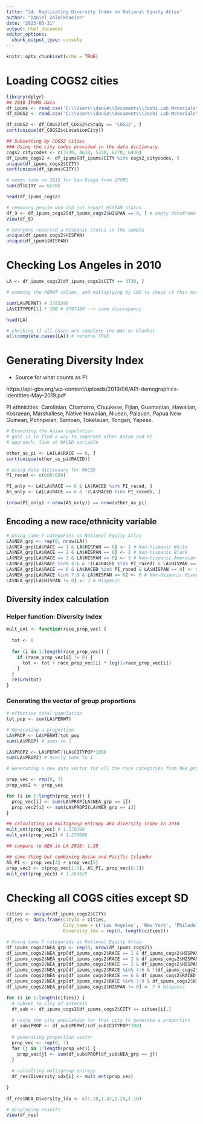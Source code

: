 ```yaml
---
title: "34. Replicating Diversity Index on National Equity Atlas"
author: "Daniel Zoleikhaeian"
date: "2023-05-31"
output: html_document
editor_options: 
  chunk_output_type: console
---
```


```r
knitr::opts_chunk$set(echo = TRUE)
```

# Loading COGS2 cities
```r
library(dplyr)
## 2010 IPUMS data
df_ipums <- read.csv('C:\\Users\\danie\\Documents\\Joshi Lab Materials\\usa_00002.csv')
df_COGS2 <- read.csv('C:\\Users\\danie\\Documents\\Joshi Lab Materials\\3 Studies Dataset\\Dataset Merge\\bgc_merge_cDiag123_new.csv')

df_COGS2 <- df_COGS2[df_COGS2$cStudy == 'COGS2', ]
sort(unique(df_COGS2$cLocationCity))

## Subsetting by COGS2 cities
### Using the city codes provided in the data dictionary
cogs2_citycodes <- c(3730, 4610, 5330, 6270, 6430)
df_ipums_cogs2 <- df_ipums[df_ipums$CITY %in% cogs2_citycodes, ]
unique(df_ipums_cogs2$CITY)
sort(unique(df_ipums$CITY))

# seems like no 2010 for San Diego from IPUMS
sum(df$CITY == 6270)

head(df_ipums_cogs2)

# removing people who did not report HISPAN status
df_9 <- df_ipums_cogs2[df_ipums_cogs2$HISPAN == 9, ] # empty dataframe
View(df_9)

# everyone reported a Hispanic status in the sample
unique(df_ipums_cogs2$HISPAN)
unique(df_ipums$HISPAN)
```

# Checking Los Angeles in 2010
```r
LA <- df_ipums_cogs2[df_ipums_cogs2$CITY == 3730, ]

# summing the PERWT column, and multiplying by 100 to check if this matches the population

sum(LA$PERWT) # 3795389
LA$CITYPOP[1] * 100 # 3797100 --> some discrepancy

head(LA)

# checking if all cases are complete (no NAs or blanks)
all(complete.cases(LA)) # returns TRUE

```

# Generating Diversity Index

* Source for what counts as PI: 

https://api-gbv.org/wp-content/uploads/2019/06/API-demographics-identities-May-2019.pdf

PI ethnicities: Carolinian, Chamorro, Chuukese, Fijian, Guamanian, Hawaiian, Kosraean,
Marshallese, Native Hawaiian, Niuean, Palauan, Papua New Guinean, Pohnpeian, Samoan, Tokelauan,
Tongan, Yapese.

```r
# Examining the Asian population
# goal is to find a way to separate other Asian and PI
# approach: look at RACED variable

other_as_pi <- LA[LA$RACE == 6, ]
sort(unique(other_as_pi$RACED))

# using data dictionary for RACED
PI_raced <- c(680:699)

PI_only <- LA[LA$RACE == 6 & LA$RACED %in% PI_raced, ]
AS_only <- LA[LA$RACE == 6 & !(LA$RACED %in% PI_raced), ]

(nrow(PI_only) + nrow(AS_only)) == nrow(other_as_pi)
```

## Encoding a new race/ethnicity variable
```r
# Using same 7 categories as National Equity Atlas
LA$NEA_grp <- rep(0, nrow(LA))
LA$NEA_grp[LA$RACE == 1 & LA$HISPAN == 0] <- 1 # Non-hispanic White
LA$NEA_grp[LA$RACE == 2 & LA$HISPAN == 0] <- 2 # Non-hispanic Black
LA$NEA_grp[LA$RACE == 3 & LA$HISPAN == 0] <- 3 # Non-hispanic American Indian or Alaska Native
LA$NEA_grp[LA$RACE %in% 4:6 & !(LA$RACED %in% PI_raced) & LA$HISPAN == 0] <- 4 # Non-hispanic Asian
LA$NEA_grp[LA$RACE == 6 & LA$RACED %in% PI_raced & LA$HISPAN == 0] <- 5 # Non-Hispanic Pacific Islander
LA$NEA_grp[LA$RACE %in% 7:9 & LA$HISPAN == 0] <- 6 # Non-Hispanic Mixed/Other
LA$NEA_grp[LA$HISPAN != 0] <- 7 # Hispanic
```

## Diversity index calculation

### Helper function: Diversity Index
```r
mult_ent <- function(race_prop_vec) {
  
  tot <- 0
  
  for (i in 1:length(race_prop_vec)) {
    if (race_prop_vec[i] != 0) {
      tot <- tot + race_prop_vec[i] * log(1/race_prop_vec[i])
    }
  }
  return(tot)
}
```

### Generating the vector of group proportions
```r
# effective total population
tot_pop <- sum(LA$PERWT)

# Generating a proportion
LA$PROP <- LA$PERWT/tot_pop
sum(LA$PROP) # sums to 1

LA$PROP2 <- LA$PERWT/(LA$CITYPOP*100)
sum(LA$PROP2) # nearly sums to 1

# Generating a new data vector for all the race categories from NEA_grp

prop_vec <- rep(0, 7)
prop_vec2 <- prop_vec

for (i in 1:length(prop_vec)) {
  prop_vec[i] <- sum(LA$PROP[LA$NEA_grp == i])
  prop_vec2[i] <- sum(LA$PROP2[LA$NEA_grp == i])
}

## calculating LA multigroup entropy aka diversity index in 2010
mult_ent(prop_vec) # 1.270208
mult_ent(prop_vec2) # 1.270086

## compare to NEA in LA 2010: 1.28

## same thing but combining Asian and Pacific Islander
AS_PI <- prop_vec[4] + prop_vec[5]
prop_vec3 <- c(prop_vec[1:3], AS_PI, prop_vec[6:7])
mult_ent(prop_vec3) # 1.263625
```

# Checking all COGS cities except SD
```r

cities <- unique(df_ipums_cogs2$CITY)
df_res <- data.frame(CityID = cities, 
                     City_name = c('Los Angeles', 'New York', 'Philadelphia', 'Seattle'),
                     Diversity_idx = rep(0, length(cities)))

# Using same 7 categories as National Equity Atlas
df_ipums_cogs2$NEA_grp <- rep(0, nrow(df_ipums_cogs2))
df_ipums_cogs2$NEA_grp[df_ipums_cogs2$RACE == 1 & df_ipums_cogs2$HISPAN == 0] <- 1 # Non-hispanic White
df_ipums_cogs2$NEA_grp[df_ipums_cogs2$RACE == 2 & df_ipums_cogs2$HISPAN == 0] <- 2 # Non-hispanic Black
df_ipums_cogs2$NEA_grp[df_ipums_cogs2$RACE == 3 & df_ipums_cogs2$HISPAN == 0] <- 3 # Non-hispanic American Indian or Alaska Native
df_ipums_cogs2$NEA_grp[df_ipums_cogs2$RACE %in% 4:6 & !(df_ipums_cogs2$RACED %in% PI_raced) & df_ipums_cogs2$HISPAN == 0] <- 4 # Non-hispanic Asian
df_ipums_cogs2$NEA_grp[df_ipums_cogs2$RACE == 6 & df_ipums_cogs2$RACED %in% PI_raced & df_ipums_cogs2$HISPAN == 0] <- 5 # Non-Hispanic Pacific Islander
df_ipums_cogs2$NEA_grp[df_ipums_cogs2$RACE %in% 7:9 & df_ipums_cogs2$HISPAN == 0] <- 6 # Non-Hispanic Mixed/Other
df_ipums_cogs2$NEA_grp[df_ipums_cogs2$HISPAN != 0] <- 7 # Hispanic

for (i in 1:length(cities)) {
  # subset to city of interest
  df_sub <- df_ipums_cogs2[df_ipums_cogs2$CITY == cities[i],]
  
  # using the city population for that city to generate a proportion
  df_sub$PROP <- df_sub$PERWT/(df_sub$CITYPOP*100)
  
  # generating proportion vector
  prop_vec <- rep(0, 7)
  for (j in 1:length(prop_vec)) {
    prop_vec[j] <- sum(df_sub$PROP[df_sub$NEA_grp == j])
  }
  
  # calculting multigroup entropy
  df_res$Diversity_idx[i] <- mult_ent(prop_vec)  
  
}

df_res$NEA_Diversity_idx <- c(1.28,1.42,1.24,1.10)

# displaying results
View(df_res)


```

